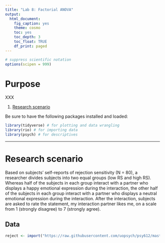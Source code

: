 ```yaml
---
title: "Lab 8: Factorial ANOVA"
output: 
  html_document: 
    fig_caption: yes
    theme: cosmo
    toc: yes
    toc_depth: 3
    toc_float: TRUE
    df_print: paged
---
```


```r
# suppress scientific notation
options(scipen = 999)
```


# Purpose
XXX


1. [Research scenario](#scenario)



Be sure to have the following packages installed and loaded:

```r
library(tidyverse) # for plotting and data wrangling
library(rio) # for importing data
library(psych) # for descriptives
```

***

# Research scenario{#scenario}

Based on subjects' self-reports of rejection sensitivity (N = 80), a researcher divides subjects into two equal groups (low RS and high RS).  Whereas half of the subjects in each group interact with a partner who displays a happy emotional expression during the interaction, the other half of the subjects in each group interact with a partner who displays a neutral emotional expression during the interaction.  After the interaction, subjects are asked to rate the statement, my interaction partner likes me, on a scale from 1 (strongly disagree) to 7 (strongly agree).

## Data

```r
reject <- import("https://raw.githubusercontent.com/uopsych/psy612/master/labs/lab-8/data/reject.csv")
```

